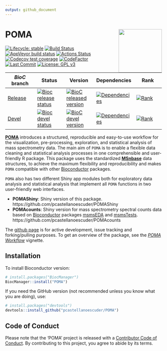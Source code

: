 ```yaml
---
output: github_document
---
```


# POMA <img src='man/figures/logo.png' align="right" height="139" />

  <!-- badges: start -->
  
  [![Lifecycle: stable](https://img.shields.io/badge/lifecycle-stable-brightgreen.svg)](https://www.tidyverse.org/lifecycle/#stable)
  [![Build Status](https://travis-ci.org/pcastellanoescuder/POMA.svg?branch=master)](https://travis-ci.org/pcastellanoescuder/POMA)
  [![AppVeyor build status](https://ci.appveyor.com/api/projects/status/github/pcastellanoescuder/POMA?branch=master&svg=true)](https://ci.appveyor.com/project/pcastellanoescuder/POMA)
  [![Actions Status](https://github.com/pcastellanoescuder/POMA/workflows/R-CMD-check/badge.svg)](https://github.com/pcastellanoescuder/POMA/actions) 
  [![Codecov test coverage](https://codecov.io/gh/pcastellanoescuder/POMA/branch/master/graph/badge.svg)](https://codecov.io/gh/pcastellanoescuder/POMA?branch=master)
  [![CodeFactor](https://www.codefactor.io/repository/github/pcastellanoescuder/POMA/badge)](https://www.codefactor.io/repository/github/pcastellanoescuder/POMA)
  [![Last Commit](https://img.shields.io/github/last-commit/pcastellanoescuder/POMA.svg)](https://github.com/pcastellanoescuder/POMA/commits/master)
  [![License: GPL v3](https://img.shields.io/badge/License-GPLv3-blue.svg)](https://www.gnu.org/licenses/gpl-3.0)

| _BioC_ branch 	| Status 	| Version 	| Dependencies 	| Rank 	|
|-	|-	|-	|-	|-	|
| [Release](http://bioconductor.org/packages/release/bioc/html/POMA.html) 	| [![Bioc release status](https://bioconductor.org/shields/build/release/bioc/POMA.svg)](https://bioconductor.org/checkResults/release/bioc-LATEST/POMA/) 	| [![BioC released version](https://img.shields.io/badge/release%20version-1.0.0-blue.svg)](https://www.bioconductor.org/packages/POMA) 	| [![Dependencies](http://bioconductor.org/shields/dependencies/release/POMA.svg)](http://bioconductor.org/packages/release/bioc/html/POMA.html#since) 	| [![Rank](http://www.bioconductor.org/shields/downloads/release/POMA.svg)](https://bioconductor.org/packages/stats/bioc/POMA) 	|
| [Devel](http://bioconductor.org/packages/devel/bioc/html/POMA.html) 	| [![Bioc devel status](https://bioconductor.org/shields/build/devel/bioc/POMA.svg)](https://bioconductor.org/checkResults/devel/bioc-LATEST/POMA/) 	| [![BioC devel version](https://img.shields.io/badge/devel%20version-1.1.10-blue.svg)](https://bioconductor.org/packages/devel/bioc/html/POMA.html) 	| [![Dependencies](http://bioconductor.org/shields/dependencies/devel/POMA.svg)](http://bioconductor.org/packages/devel/bioc/html/POMA.html#since) 	| [![Rank](http://www.bioconductor.org/shields/downloads/devel/POMA.svg)](https://bioconductor.org/packages/stats/bioc/POMA) 	|

  <!-- badges: end -->

[**POMA**](http://pcastellanoescuder.github.io/POMA/) introduces a structured, reproducible and easy-to-use workflow for the visualization, pre-processing, exploration, and statistical analysis of mass spectrometry data. The main aim of `POMA` is to enable a flexible data cleaning and statistical analysis processes in one comprehensible and user-friendly R package. This package uses the standardized [**MSnbase**](http://lgatto.github.io/MSnbase/) data structures, to achieve the maximum flexibility and reproducibility and makes `POMA` compatible with other [Bioconductor](https://bioconductor.org) packages.     

`POMA` also has two different Shiny app modules both for exploratory data analysis and statistical analysis that implement all `POMA` functions in two user-friendly web interfaces.     

  - **POMAShiny**: Shiny version of this package. https://github.com/pcastellanoescuder/POMAShiny  
  - **POMAcounts**: Shiny version for mass spectrometry spectral counts data based on [Bioconductor](https://bioconductor.org) packages [msmsEDA](https://bioconductor.org/packages/release/bioc/html/msmsEDA.html) and [msmsTests](https://bioconductor.org/packages/release/bioc/html/msmsTests.html). https://github.com/pcastellanoescuder/POMAcounts   
   
The [github page](https://github.com/pcastellanoescuder/POMA) is for active development, issue tracking and forking/pulling purposes. To get an overview of the package, see the [*POMA Workflow*](https://pcastellanoescuder.github.io/POMA/articles/POMA-demo.html) vignette.     

## Installation

To install Bioconductor version:

```r
# install.packages("BiocManager")
BiocManager::install("POMA")
```

If you need the GitHub version (not recommended unless you know what you are doing), use:

```r
# install.packages("devtools")
devtools::install_github("pcastellanoescuder/POMA")
```

## Code of Conduct

Please note that the 'POMA' project is released with a [Contributor Code of Conduct](https://pcastellanoescuder.github.io/POMA/CODE_OF_CONDUCT.html). By contributing to this project, you agree to abide by its terms.  

